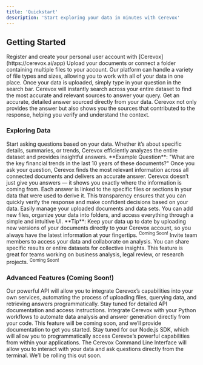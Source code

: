 ```yaml
---
title: 'Quickstart'
description: 'Start exploring your data in minutes with Cerevox'
---
```


## Getting Started

<Steps>
  <Step title="Sign Up for a User account">
    Register and create your personal user account with [Cerevox](https://cerevox.ai/app)
  </Step>
  <Step title="Connect Data">
     Upload your documents or connect a folder containing multiple files to your account. Our platform can handle a variety of file types and sizes, allowing you to work with all of your data in one place.
  </Step>
  <Step title="Ask Questions">
    Once your data is uploaded, simply type in your question in the search bar. Cerevox will instantly search across your entire dataset to find the most accurate and relevant sources to answer your query.
  </Step>
  <Step title="Explore Answers and Sources">
    Get an accurate, detailed answer sourced directly from your data. Cerevox not only provides the answer but also shows you the sources that contributed to the response, helping you verify and understand the context.
  </Step> 
</Steps>

### Exploring Data

<AccordionGroup>
  <Accordion icon="magnifying-glass" title="Ask Questions">
    Start asking questions based on your data. Whether it’s about specific details, summaries, or trends, Cerevox efficiently analyzes the entire dataset and provides insightful answers.  
    **Example Question**: "What are the key financial trends in the last 10 years of these documents?"
    Once you ask your question, Cerevox finds the most relevant information across all connected documents and delivers an accurate answer.
  </Accordion>
  <Accordion icon="database" title="View Your Sources">
    Cerevox doesn’t just give you answers — it shows you exactly where the information is coming from. Each answer is linked to the specific files or sections in your data that were used to derive it.
    This transparency ensures that you can quickly verify the response and make confident decisions based on your data.
  </Accordion>
  <Accordion icon="folder" title="Manage Your Data">
    Easily manage your uploaded documents and data sets. You can add new files, organize your data into folders, and access everything through a simple and intuitive UI.
    **Tip**: Keep your data up to date by uploading new versions of your documents directly to your Cerevox account, so you always have the latest information at your fingertips.  
    <sup>Coming Soon!</sup>
  </Accordion>
  <Accordion icon="cloud" title="Collaborate & Share">
    Invite team members to access your data and collaborate on analysis. You can share specific results or entire datasets for collective insights. This feature is great for teams working on business analysis, legal review, or research projects.  
    <sup>Coming Soon!</sup>
  </Accordion>
</AccordionGroup>

### Advanced Features (Coming Soon!)

<AccordionGroup>
  <Accordion icon="quinscape" title="API Access">
    Our powerful API will allow you to integrate Cerevox’s capabilities into your own services, automating the process of uploading files, querying data, and retrieving answers programmatically. Stay tuned for detailed API documentation and access instructions.
  </Accordion>
  <Accordion icon="python" title="Python Integration">
    Integrate Cerevox with your Python workflows to automate data analysis and answer generation directly from your code. This feature will be coming soon, and we’ll provide documentation to get you started.
  </Accordion>
  <Accordion icon="node-js" iconType="regular" color="#2ab573" title="Node.js Integration">
    Stay tuned for our Node.js SDK, which will allow you to programmatically access Cerevox’s powerful capabilities from within your applications.
  </Accordion>
  <Accordion icon="terminal" title="CLI Tool">
    The Cerevox Command Line Interface will allow you to interact with your data and ask questions directly from the terminal. We’ll be rolling this out soon.
  </Accordion>
</AccordionGroup>


